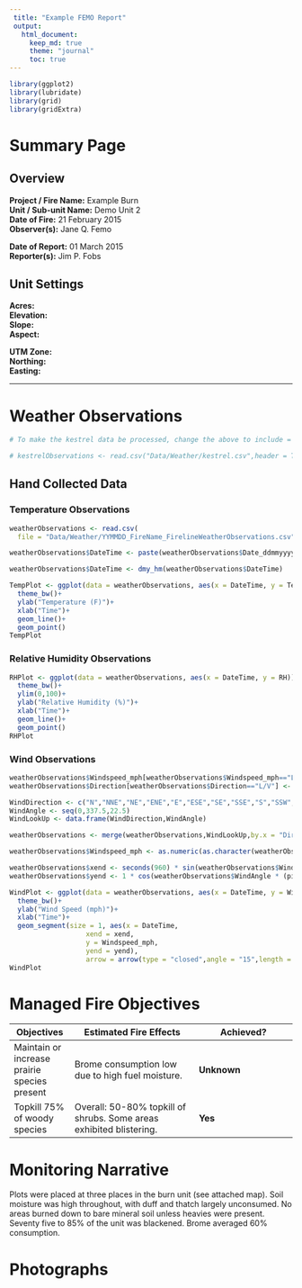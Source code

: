 ```yaml
---
 title: "Example FEMO Report"
 output: 
   html_document:
     keep_md: true
     theme: "journal"
     toc: true
---
```

```r
library(ggplot2)
library(lubridate)
library(grid)
library(gridExtra)
```


# Summary Page

## Overview

<!-- Make sure to include two spaces after each item to create a line break. -->

**Project / Fire Name:**  Example Burn  
**Unit / Sub-unit Name:**  Demo Unit 2  
**Date of Fire:**  21 February 2015  
**Observer(s):**  Jane Q. Femo  
  
    
**Date of Report:**  01 March 2015  
**Reporter(s):**  Jim P. Fobs  

## Unit Settings

**Acres:**  
**Elevation:**  
**Slope:**  
**Aspect:**  
  
  
**UTM Zone:**  
**Northing:**  
**Easting:**  

********
# Weather Observations

<!-- ## Kestrel Data  -->
<!-- The line above will control whether kestrel data is include as a header.  -->
<!--  Remove the brackets to make it appear.                                   -->

```r
# To make the kestrel data be processed, change the above to include = TRUE.

# kestrelObservations <- read.csv("Data/Weather/kestrel.csv",header = TRUE, skip = 1)

```

## Hand Collected Data

### Temperature Observations

```r
weatherObservations <- read.csv(
  file = "Data/Weather/YYMMDD_FireName_FirelineWeatherObservations.csv", skip = 1)

weatherObservations$DateTime <- paste(weatherObservations$Date_ddmmyyyy," ",weatherObservations$Time_hhmm)

weatherObservations$DateTime <- dmy_hm(weatherObservations$DateTime)
```

```r
TempPlot <- ggplot(data = weatherObservations, aes(x = DateTime, y = Temperature_F))+
  theme_bw()+
  ylab("Temperature (F)")+
  xlab("Time")+
  geom_line()+
  geom_point()
TempPlot
```

### Relative Humidity Observations

```r
RHPlot <- ggplot(data = weatherObservations, aes(x = DateTime, y = RH))+
  theme_bw()+
  ylim(0,100)+
  ylab("Relative Humidity (%)")+
  xlab("Time")+
  geom_line()+
  geom_point()
RHPlot
```

### Wind Observations

```r
weatherObservations$Windspeed_mph[weatherObservations$Windspeed_mph=="L/V"] <- NA
weatherObservations$Direction[weatherObservations$Direction=="L/V"] <- NA

WindDirection <- c("N","NNE","NE","ENE","E","ESE","SE","SSE","S","SSW","SW","WSW","W","WNW","NW","NNW")
WindAngle <- seq(0,337.5,22.5)
WindLookUp <- data.frame(WindDirection,WindAngle)

weatherObservations <- merge(weatherObservations,WindLookUp,by.x = "Direction", by.y = "WindDirection", all.x = TRUE)

weatherObservations$Windspeed_mph <- as.numeric(as.character(weatherObservations$Windspeed_mph))

weatherObservations$xend <- seconds(960) * sin(weatherObservations$WindAngle * (pi/180)) + weatherObservations$DateTime
weatherObservations$yend <- 1 * cos(weatherObservations$WindAngle * (pi/180)) + weatherObservations$Windspeed_mph

WindPlot <- ggplot(data = weatherObservations, aes(x = DateTime, y = Windspeed_mph))+
  theme_bw()+
  ylab("Wind Speed (mph)")+
  xlab("Time")+
  geom_segment(size = 1, aes(x = DateTime,
                   xend = xend,
                   y = Windspeed_mph,
                   yend = yend),
                   arrow = arrow(type = "closed",angle = "15",length = unit(.25,"cm")))
WindPlot
```

# Managed Fire Objectives

  Objectives  | Estimated Fire Effects     |      Achieved?
--------------|----------------------------|----------------------
Maintain or increase prairie species present | Brome consumption low due to high fuel moisture.| **Unknown**
Topkill 75% of woody species | Overall: 50-80% topkill of shrubs. Some areas exhibited blistering. | **Yes**


# Monitoring Narrative

Plots were placed at three places in the burn unit (see attached map).  Soil moisture was high throughout, with duff and thatch largely unconsumed.  No areas burned down to bare mineral soil unless heavies were present.  Seventy five to 85% of the unit was blackened.  Brome averaged 60% consumption.

# Photographs
